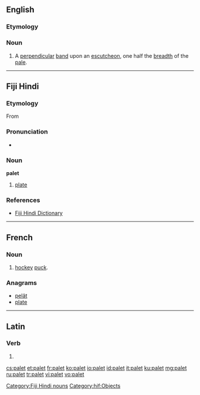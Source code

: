 ==English==

===Etymology===
{{suffix|pale|et}}

===Noun===
{{en-noun}}

# {{context|heraldry}} A [[perpendicular]] [[band]] upon an [[escutcheon]], one half the [[breadth]] of the [[pale]].

----

==Fiji Hindi==

===Etymology===
From {{etyl|en|hif}} {{term|plate|lang=en}}

===Pronunciation===
* {{IPA|/pəleːʈ/|lang=hif}}

===Noun===
'''palet'''

# [[plate]]

===References===
* [http://www.geocities.com/fijihindi/FijiHindiEnglishDict.htm#p Fiji Hindi Dictionary]

[[Category:Fiji Hindi nouns]]
[[Category:hif:Objects]]

----

==French==

===Noun===
{{fr-noun|m}}

# [[hockey]] [[puck]].

===Anagrams===
* [[pelât#French|pelât]]
* [[plate#French|plate]]

----

==Latin==

===Verb===
{{la-verb-form|pālet}}

# {{conjugation of|palo|pālō|3|s|pres|act|sub|lang=la}}

[[cs:palet]]
[[et:palet]]
[[fr:palet]]
[[ko:palet]]
[[io:palet]]
[[id:palet]]
[[it:palet]]
[[ku:palet]]
[[mg:palet]]
[[ru:palet]]
[[tr:palet]]
[[vi:palet]]
[[vo:palet]]